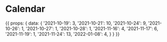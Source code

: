 <!-- Calendar.stories.mdx-->



<Meta title="Calendar" component={Calendar} />

# Calendar

<Story name="demo">
  {{
    props: {
      data: {
        '2021-10-19': 3,
        '2021-10-21': 10,
        '2021-10-24': 9,
        '2021-10-26': 1,
        '2021-10-27': 1,
        '2021-10-28': 1,
        '2021-11-16': 4,
        '2021-11-17': 6,
        '2021-11-19': 1,
        '2021-11-24': 13,
        '2022-01-08': 4,
      }
    }
  }}
</Story>